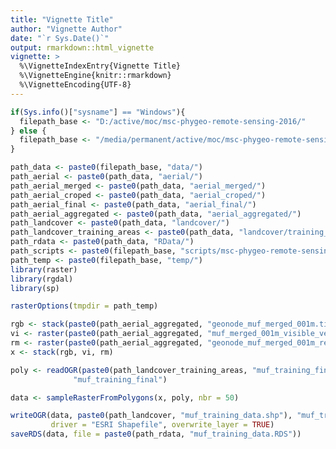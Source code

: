 ```yaml
---
title: "Vignette Title"
author: "Vignette Author"
date: "`r Sys.Date()`"
output: rmarkdown::html_vignette
vignette: >
  %\VignetteIndexEntry{Vignette Title}
  %\VignetteEngine{knitr::rmarkdown}
  %\VignetteEncoding{UTF-8}
---
```



```r
if(Sys.info()["sysname"] == "Windows"){
  filepath_base <- "D:/active/moc/msc-phygeo-remote-sensing-2016/"
} else {
  filepath_base <- "/media/permanent/active/moc/msc-phygeo-remote-sensing-2016/"
}

path_data <- paste0(filepath_base, "data/")
path_aerial <- paste0(path_data, "aerial/")
path_aerial_merged <- paste0(path_data, "aerial_merged/")
path_aerial_croped <- paste0(path_data, "aerial_croped/")
path_aerial_final <- paste0(path_data, "aerial_final/")
path_aerial_aggregated <- paste0(path_data, "aerial_aggregated/")
path_landcover <- paste0(path_data, "landcover/")
path_landcover_training_areas <- paste0(path_data, "landcover/training_areas/")
path_rdata <- paste0(path_data, "RData/")
path_scripts <- paste0(filepath_base, "scripts/msc-phygeo-remote-sensing/src/functions/")
path_temp <- paste0(filepath_base, "temp/")
library(raster)
library(rgdal)
library(sp)

rasterOptions(tmpdir = path_temp)

rgb <- stack(paste0(path_aerial_aggregated, "geonode_muf_merged_001m.tif"))
vi <- raster(paste0(path_aerial_aggregated, "muf_merged_001m_visible_vegetation_index.tif"))
rm <- raster(paste0(path_aerial_aggregated, "geonode_muf_merged_001m_redness_index_mean_21.tif"))
x <- stack(rgb, vi, rm)

poly <- readOGR(paste0(path_landcover_training_areas, "muf_training_final.shp"),
              "muf_training_final")

data <- sampleRasterFromPolygons(x, poly, nbr = 50)

writeOGR(data, paste0(path_landcover, "muf_training_data.shp"), "muf_training_data",
         driver = "ESRI Shapefile", overwrite_layer = TRUE)
saveRDS(data, file = paste0(path_rdata, "muf_training_data.RDS"))
```